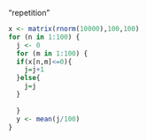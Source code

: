 "repetition" 

```r
x <- matrix(rnorm(10000),100,100)
for (n in 1:100) {
  j <- 0
  for (m in 1:100) {
  if(x[n,m]<=0){
    j=j+1
  }else{
    j=j
  }
  
  }
  y <- mean(j/100)
}
```

